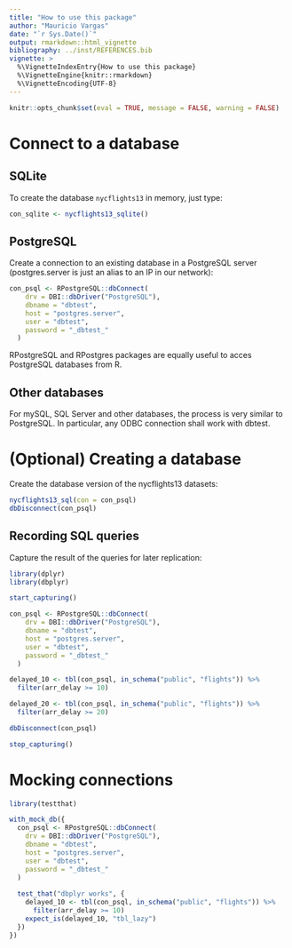 ```yaml
---
title: "How to use this package"
author: "Mauricio Vargas"
date: "`r Sys.Date()`"
output: rmarkdown::html_vignette
bibliography: ../inst/REFERENCES.bib
vignette: >
  %\VignetteIndexEntry{How to use this package}
  %\VignetteEngine{knitr::rmarkdown}
  %\VignetteEncoding{UTF-8}
---
```


```r
knitr::opts_chunk$set(eval = TRUE, message = FALSE, warning = FALSE)
```

# Connect to a database

## SQLite

To create the database `nycflights13` in memory, just type:
```r
con_sqlite <- nycflights13_sqlite()
```

## PostgreSQL

Create a connection to an existing database in a PostgreSQL server
(postgres.server is just an alias to an IP in our network):
```r
con_psql <- RPostgreSQL::dbConnect(
    drv = DBI::dbDriver("PostgreSQL"),
    dbname = "dbtest",
    host = "postgres.server",
    user = "dbtest",
    password = "_dbtest_"
  )
```

RPostgreSQL and RPostgres packages are equally useful to acces PostgreSQL
databases from R.

## Other databases

For mySQL, SQL Server and other databases, the process is very similar to
PostgreSQL. In particular, any ODBC connection shall work with dbtest.

# (Optional) Creating a database

Create the database version of the nycflights13 datasets:
```r
nycflights13_sql(con = con_psql)
dbDisconnect(con_psql)
```

## Recording SQL queries

Capture the result of the queries for later replication:
```r
library(dplyr)
library(dbplyr)

start_capturing()

con_psql <- RPostgreSQL::dbConnect(
    drv = DBI::dbDriver("PostgreSQL"),
    dbname = "dbtest",
    host = "postgres.server",
    user = "dbtest",
    password = "_dbtest_"
  )

delayed_10 <- tbl(con_psql, in_schema("public", "flights")) %>% 
  filter(arr_delay >= 10)

delayed_20 <- tbl(con_psql, in_schema("public", "flights")) %>% 
  filter(arr_delay >= 20)

dbDisconnect(con_psql)

stop_capturing()
```

# Mocking connections

```r
library(testthat)

with_mock_db({
  con_psql <- RPostgreSQL::dbConnect(
    drv = DBI::dbDriver("PostgreSQL"),
    dbname = "dbtest",
    host = "postgres.server",
    user = "dbtest",
    password = "_dbtest_"
  )
  
  test_that("dbplyr works", {
    delayed_10 <- tbl(con_psql, in_schema("public", "flights")) %>% 
      filter(arr_delay >= 10)
    expect_is(delayed_10, "tbl_lazy")
  })
})
```




